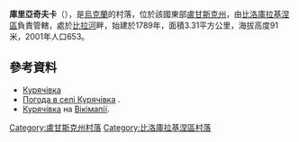 {{coord|49|38|50|N|38|41|31|E|scale:100000|display=title}}

'''庫里亞奇夫卡'''（{{lang-uk|Курячівка}}），是[[烏克蘭|烏克蘭]]的村落，位於該國東部[[盧甘斯克州|盧甘斯克州]]，由[[比洛庫拉基涅區|比洛庫拉基涅區]]負責管轄，處於[[比拉河_(艾達爾河右支流)|比拉河]]畔，始建於1789年，面積3.31平方公里，海拔高度91米，2001年人口653。

==參考資料==
* [http://w1.c1.rada.gov.ua/pls/z7502/A005?rdat1=07.12.2010&rf7571=17935 Курячівка]{{dead link|date=2018年2月 |bot=InternetArchiveBot |fix-attempted=yes }}
* [http://weather.in.ua/ua/lyganskaja/12868 Погода в селі Курячівка] {{Wayback|url=http://weather.in.ua/ua/lyganskaja/12868 |date=20131004230123 }}.
* [http://wikimapia.org/19297232/uk/Курячівка Курячівка] {{Wayback|url=http://wikimapia.org/19297232/uk/%D0%9A%D1%83%D1%80%D1%8F%D1%87%D1%96%D0%B2%D0%BA%D0%B0 |date=20160306071535 }} на [[Вікімапія|Вікімапії]].

{{DEFAULTSORT:Курячівка}}
[[Category:盧甘斯克州村落|Category:盧甘斯克州村落]]
[[Category:比洛庫拉基涅區村落|Category:比洛庫拉基涅區村落]]


{{Luhansk-geo-stub}}